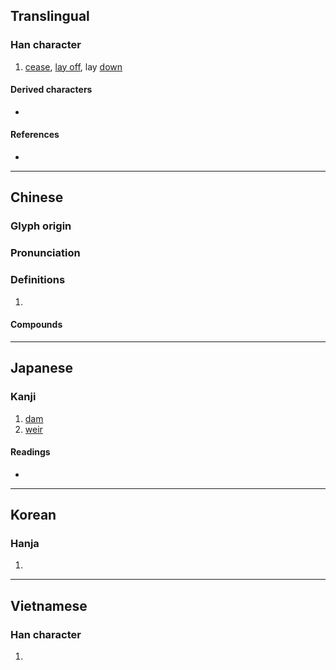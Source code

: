 {{character info/new}}
==Translingual==

===Han character===
{{Han char|rn=9|rad=人|as=09|sn=11|four=21214|canj=OSAV|ids=⿰亻匽}}

# [[cease]], [[lay off]], lay [[down]]

====Derived characters====
* {{l|mul|[[𠼸]], [[𩻖]], [[𪅬]]}}

====References====
* {{Han ref|kx=0109.220|dkj=00830|dj=0233.110|hdz=10187.010|uh=5043|ud=20547|bh=B0B3|bd=45235}}

----

==Chinese==
{{zh-forms}}

===Glyph origin===
{{Han etym}}

===Pronunciation===
{{zh-pron
|m=yǎn
|c=jin2,jim2
|mn=ián
|mc=y
|oc=y
|cat=
}}

===Definitions===
{{zh-hanzi}}

# {{rfdef|zh}}

====Compounds====
{{zh-der|修文偃武|偃仆|偃仰|偃佒|偃兵息甲|偃師縣|偃旗息鼓|偃旗臥鼓|偃月|偃松|偃武修文|偃武興文|偃波書|偃臥|偃草|偃衍|偃蹇|偃蹇困窮|偃鼠|偃鼠飲河|側偃|前合後偃|徐偃王|息偃|文修武偃|文偃|日角偃月|武偃文修|狐偃|臥鼓偃旗|與世偃仰|草偃|草偃風從|草偃風行|言偃|起偃為豎|韜戈偃武|風行草偃|鼻偃齒露|偃師:[[Yanshi]]}}

----

==Japanese==

===Kanji===
{{ja-kanji|grade=|rs=人09}}

# [[dam]]
# [[weir]]

====Readings====
* {{ja-readings|on=[[えん]] (en)|kun=[[ふせる]] (fuseru), [[やすむ]] (yasumu)}}

----

==Korean==

===Hanja===
{{ko-hanja|hangeul=언|rv=eon|mr=ŏn}}

# {{rfdef|ko|sort=人09}}

----

==Vietnamese==

===Han character===
{{vi-hantu|[[ễnh]]|rs=人09}}

# {{rfdef|vi|sort=人09}}